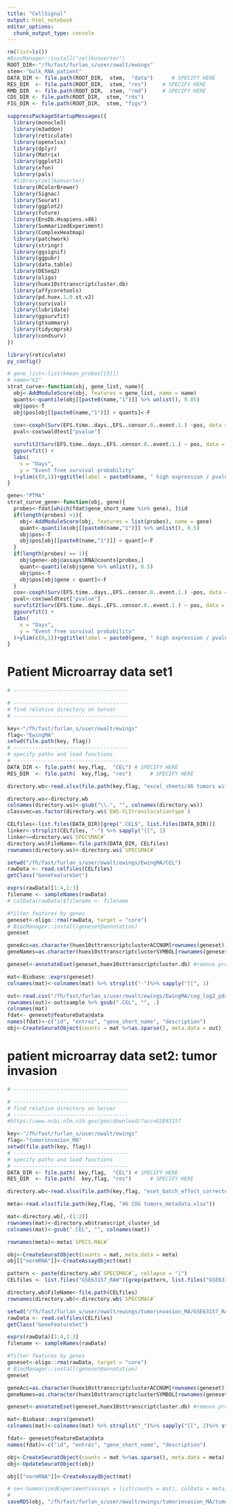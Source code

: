 ```yaml
---
title: "CellSignal"
output: html_notebook
editor_options: 
  chunk_output_type: console
---
```



```r
rm(list=ls())
#BiocManager::install("zellkonverter")
ROOT_DIR<-"/fh/fast/furlan_s/user/owalt/ewings"
stem<-"bulk_RNA_patient"
DATA_DIR <- file.path(ROOT_DIR,  stem,  "data")      # SPECIFY HERE
RES_DIR  <- file.path(ROOT_DIR,  stem, "res")     # SPECIFY HERE
RMD_DIR  <- file.path(ROOT_DIR,  stem, "rmd")     # SPECIFY HERE
CDS_DIR <- file.path(ROOT_DIR,  stem, "rds")
FIG_DIR <- file.path(ROOT_DIR,  stem, "figs")

suppressPackageStartupMessages({
  library(monocle3)
  library(m3addon)
  library(reticulate)
  library(openxlsx)  
  library(dplyr)
  library(Matrix)
  library(ggplot2)
  library(xfun)
  library(pals)
  #library(zellkonverter)
  library(RColorBrewer)
  library(Signac)
  library(Seurat)
  library(ggplot2)
  library(future)
  library(EnsDb.Hsapiens.v86)
  library(SummarizedExperiment)
  library(ComplexHeatmap)
  library(patchwork)
  library(stringr)
  library(ggsignif)
  library(ggpubr)
  library(data.table)
  library(DESeq2)
  library(oligo)
  library(huex10sttranscriptcluster.db)
  library(affycoretools)
  library(pd.huex.1.0.st.v2)
  library(survival)
  library(lubridate)
  library(ggsurvfit)
  library(gtsummary)
  library(tidycmprsk)
  library(condsurv)
})

library(reticulate)
py_config()
```

```r
# gene_list<-list(kmean_probes[[3]])
# name="k2"
strat_curve<-function(obj, gene_list, name){
  obj<-AddModuleScore(obj, features = gene_list, name = name)
  quants<-quantile(obj[[paste0(name,"1")]] %>% unlist(), 0.85)
  obj$pos<-T
  obj$pos[obj[[paste0(name,"1")]] < quants]<-F
  
  cox<-coxph(Surv(EFS.time..days.,EFS..censor.0..event.1.) ~pos, data = obj@meta.data %>% data.frame()) %>% summary()
  pval<-cox$waldtest["pvalue"]

  survfit2(Surv(EFS.time..days.,EFS..censor.0..event.1.) ~ pos, data = obj@meta.data %>% data.frame()) %>% 
  ggsurvfit() +
  labs(
    x = "Days",
    y = "Event free survival probability"
  )+ylim(c(0,1))+ggtitle(label = paste0(name, " high expression / pvalue = " , round(pval, 4)))
}

gene<-"PTMA"
strat_curve_gene<-function(obj, gene){
  probes<-fdat[which(fdat$gene_short_name %in% gene), ]$id
  if(length(probes) >1){
    obj<-AddModuleScore(obj, features = list(probes), name = gene)
    quant<-quantile(obj[[paste0(name,"1")]] %>% unlist(), 0.5)
    obj$pos<-T
    obj$pos[obj[[paste0(name,"1")]] < quant]<-F  
  }
  if(length(probes) == 1){
    obj$gene<-obj@assays$RNA@counts[probes,]
    quant<-quantile(obj$gene %>% unlist(), 0.5)
    obj$pos<-T
    obj$pos[obj$gene < quant]<-F  
  }
  cox<-coxph(Surv(EFS.time..days.,EFS..censor.0..event.1.) ~pos, data = obj@meta.data %>% data.frame()) %>% summary()
  pval<-cox$waldtest["pvalue"]
  survfit2(Surv(EFS.time..days.,EFS..censor.0..event.1.) ~ pos, data = obj@meta.data %>% data.frame()) %>% 
  ggsurvfit() +
  labs(
    x = "Days",
    y = "Event free survival probability"
  )+ylim(c(0,1))+ggtitle(label = paste0(gene, " high expression / pvalue = " , round(pval, 4)))
}
```

# Patient Microarray data set1
```r
# -------------------------------------

# -------------------------------------
# find relative directory on Server
# -------------------------------------

key<-"/fh/fast/furlan_s/user/owalt/ewings"
flag<-"EwingMA"
setwd(file.path(key, flag))
# -------------------------------------
# specify paths and load functions
# -------------------------------------
DATA_DIR <- file.path( key,flag,  "CEL") # SPECIFY HERE
RES_DIR  <- file.path(  key,flag, "res")      # SPECIFY HERE

directory.wb<-read.xlsx(file.path(key,flag, "excel_sheets/46 tumors with array profiles_BPC and REG numbers.xlsx"))

directory.ws<-directory.wb
colnames(directory.ws)<-gsub("\\.", "", colnames(directory.ws))
classvec=as.factor(directory.ws$`EWS-FLItranslocationtype`)

CELfiles<-list.files(DATA_DIR)[grep(".CEL$", list.files(DATA_DIR))]
linker<-strsplit(CELfiles, "-") %>% sapply("[[", 1)
linker==directory.ws$`SPECSMAC#`
directory.ws$FileName<-file.path(DATA_DIR, CELfiles)
rownames(directory.ws)<-directory.ws$`SPECSMAC#`
```

```r
setwd("/fh/fast/furlan_s/user/owalt/ewings/EwingMA/CEL")
rawData <- read.celfiles(CELfiles)
getClass("GeneFeatureSet")

exprs(rawData)[1:4,1:3]
filename <- sampleNames(rawData)
# colData(rawData)$filename <- filename

#filter features by genes
geneset<-oligo::rma(rawData, target = "core")
# BiocManager::install(geneset@annotation)
geneset

geneAcc=as.character(huex10sttranscriptclusterACCNUM[rownames(geneset)])
geneNames=as.character(huex10sttranscriptclusterSYMBOL[rownames(geneset)])

geneset<-annotateEset(geneset,huex10sttranscriptcluster.db) #remove probes that don't have a gene

mat<-Biobase::exprs(geneset)
colnames(mat)<-colnames(mat) %>% strsplit("-")%>% sapply("[[", 1)

out<-read.csv("/fh/fast/furlan_s/user/owalt/ewings/EwingMA/cog_log2_pdata.csv")
rownames(out)<-out$sample %>% gsub(".CEL", "", .)
colnames(mat)
fdat<- geneset@featureData@data
names(fdat)<-c("id", "entrez", "gene_short_name", "description")
obj<-CreateSeuratObject(counts = mat %>%as.sparse(), meta.data = out)
```

# patient microarray data set2: tumor invasion
```r
# -------------------------------------

# -------------------------------------
# find relative directory on Server
# -------------------------------------
#https://www.ncbi.nlm.nih.gov/geo/download/?acc=GSE63157

key<-"/fh/fast/furlan_s/user/owalt/ewings"
flag<-"tumorinvasion_MA"
setwd(file.path(key, flag))
# -------------------------------------
# specify paths and load functions
# -------------------------------------
DATA_DIR <- file.path( key,flag,  "CEL") # SPECIFY HERE
RES_DIR  <- file.path(  key,flag, "res")      # SPECIFY HERE

directory.wb<-read.xlsx(file.path(key,flag, "eset_batch_effect_corrected_46_samples_COG_new.xlsx"))

meta<-read.xlsx(file.path(key,flag, "46 COG tumors_metadata.xlsx"))

mat<-directory.wb[,-(1:2)]
rownames(mat)<-directory.wb$transcript_cluster_id
colnames(mat)<-gsub(".CEL", "", colnames(mat))

rownames(meta)<-meta$`SPECS.MAC#`

obj<-CreateSeuratObject(counts = mat, meta.data = meta)
obj[["normRNA"]]<-CreateAssayObject(mat)

pattern <- paste(directory.wb$`SPECSMAC#`, collapse = "|")
CELfiles <- list.files("GSE63157_RAW")[grep(pattern, list.files("GSE63157_RAW"))]

directory.wb$FileName<-file.path(CELfiles)
rownames(directory.wb)<-directory.wb$`SPECSMAC#`
```

```r
setwd("/fh/fast/furlan_s/user/owalt/ewings/tumorinvasion_MA/GSE63157_RAW")
rawData <- read.celfiles(CELfiles)
getClass("GeneFeatureSet")

exprs(rawData)[1:4,1:3]
filename <- sampleNames(rawData)

#filter features by genes
geneset<-oligo::rma(rawData, target = "core")
# BiocManager::install(geneset@annotation)
geneset

geneAcc=as.character(huex10sttranscriptclusterACCNUM[rownames(geneset)])
geneNames=as.character(huex10sttranscriptclusterSYMBOL[rownames(geneset)])

geneset<-annotateEset(geneset,huex10sttranscriptcluster.db) #remove probes that don't have a gene

mat<-Biobase::exprs(geneset)
colnames(mat)<-colnames(mat) %>% strsplit("_")%>% sapply("[[", 2)%>% strsplit("\\.")%>% sapply("[[", 1)

fdat<- geneset@featureData@data
names(fdat)<-c("id", "entrez", "gene_short_name", "description")

obj<-CreateSeuratObject(counts = mat %>%as.sparse(), meta.data = meta)
obj<-UpdateSeuratObject(obj)

obj[["normRNA"]]<-CreateAssayObject(mat)

# se<-SummarizedExperiment(assays = list(counts = mat), colData = meta, rowData = fdat )
# 
saveRDS(obj, "/fh/fast/furlan_s/user/owalt/ewings/tumorinvasion_MA/tumorinvasion_seurat.rds")
```

